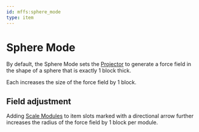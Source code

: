 ```yaml
---
id: mffs:sphere_mode
type: item
---
```


# Sphere Mode

By default, the Sphere Mode sets the [Projector](@mffs:projector) to generate a force field in the shape of a sphere
that is exactly 1 block thick.

Each [](mffs:scale_module) increases the size of the force field by 1 block.

<PrefabObtaining />

## Field adjustment

Adding [Scale Modules](mffs:scale_module) to item slots marked with a directional arrow further increases the radius of
the force field by 1 block per module.

